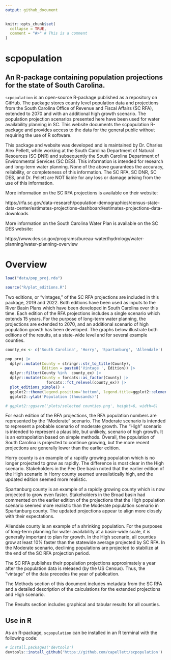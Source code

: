```yaml
---
output: github_document
---
```


<!-- README.md is generated from README.Rmd. Please edit that file -->

```r
knitr::opts_chunk$set(
  collapse = TRUE,
  comment = "#>" # This is a comment  
)
```

# scpopulation

## An R-package containing population projections for the state of South Carolina.

`scpopulation` is an open-source R-package published as a repository on GitHub. The package stores county level population data and projections from the South Carolina Office of Revenue and Fiscal Affairs (SC RFA), extended to 2070 and with an additional high growth scenario. The population projection scenarios presented here have been used for water availability planning in SC. This website documents the scpopulation R-package and provides access to the data for the general public without requiring the use of R software.

This package and website was developed and is maintained by Dr. Charles Alex Pellett, while working at the South Carolina Department of Natural Resources (SC DNR) and subsequently the South Carolina Department of Environmental Services (SC DES). This information is intended for research and long-term water planning. None of the above guarantees the accuracy, reliability, or completeness of this information. The SC RFA, SC DNR, SC DES, and Dr. Pellett are NOT liable for any loss or damage arising from the use of this information.

More information on the SC RFA projections is available on their website: 

https://rfa.sc.gov/data-research/population-demographics/census-state-data-center/estimates-projections-dashboard/estimates-projections-data-downloads 

More information on the South Carolina Water Plan is available on the SC DES website:

https://www.des.sc.gov/programs/bureau-water/hydrology/water-planning/water-planning-overview

# Overview
```r
load("data/pop_proj.rda")

source("R/plot_editions.R")
```

Two editions, or "vintages," of the SC RFA projections are included in this package, 2019 and 2022. Both editions have been used as inputs to the River Basin Plans which have been developed in South Carolina over this time. Each edition of the RFA projections includes a single scenario which extends 15 years. For the purpose of long-term water planning, the projections are extended to 2070, and an additional scenario of high population growth has been developed. The graphs below illustrate both editions of the results, at a state-wide level and for several example counties.

```r
county_ex <- c('South Carolina', 'Horry', 'Spartanburg', 'Allendale')

pop_proj |>
  dplyr::mutate(County = stringr::str_to_title(County),
                Edition = paste0('Vintage ', Edition)) |>
  dplyr::filter(County %in%  county_ex) |>
  dplyr::mutate(County = forcats::as_factor(County) |>
                  forcats::fct_relevel(county_ex)) |>
  plot_editions_simple() +
  ggplot2::theme(legend.position='bottom', legend.title=ggplot2::element_blank()) +
  ggplot2::ylab('Population (thousands)')

# ggplot2::ggsave('plots/selected counties.png', height=6, width=6)
```
For each edition of the RFA projections, the RFA population numbers are represented by the "Moderate" scenario. The Moderate scenario is intended to represent a probable scenario of moderate growth. The "High" scenario is intended to represent a plausible, but unlikely, scenario of high growth. It is an extrapolation based on simple methods. Overall, the population of South Carolina is projected to continue growing, but the more recent projections are generally lower than the earlier edition. 

Horry county is an example of a rapidly growing population which is no longer projected to grow as rapidly. The difference is most clear in the High scenario. Stakeholders in the Pee Dee basin noted that the earlier edition of the High scenario in Horry county seemed unrealistically high, and the updated edition seemed more realistic.

Spartanburg county is an example of a rapidly growing county which is now projected to grow even faster. Stakeholders in the Broad basin had commented on the earlier edition of the projections that the High population scenario seemed more realistic than the Moderate population scenario in Spartanburg county. The updated projections appear to align more closely with their expectations.

Allendale county is an example of a shrinking population. For the purposes of long-term planning for water availability at a basin-wide scale, it is generally important to plan for growth. In the High scenario, all counties grow at least 10% faster than the statewide average projected by SC RFA. In the Moderate scenario, declining populations are projected to stabilize at the end of the SC RFA projection period. 

The SC RFA publishes their population projections approximately a year after the population data is released (by the US Census). Thus, the "vintage" of the data precedes the year of publication. 

The Methods section of this document includes metadata from the SC RFA and a detailed description of the calculations for the extended projections and High scenario. 

The Results section includes graphical and tabular results for all counties.

## Use in R
As an R-package, `scpopulation` can be installed in an R terminal with the following code:

```r
# install.packages('devtools') 
devtools::install_github('https://github.com/capellett/scpopulation')
```

